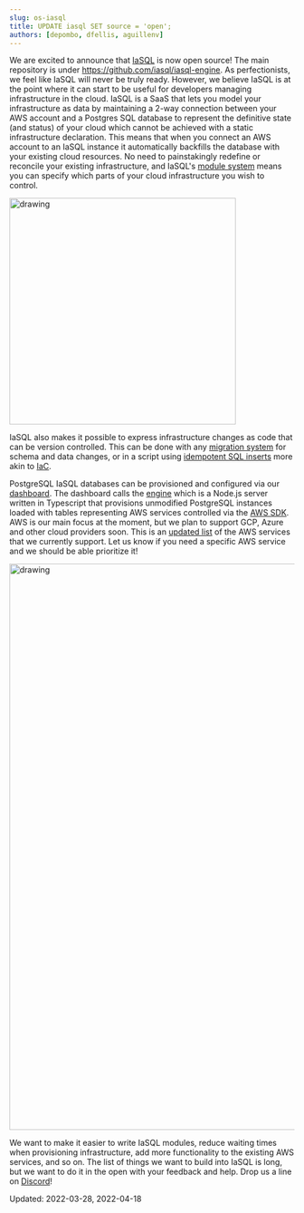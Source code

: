 ```yaml
---
slug: os-iasql
title: UPDATE iasql SET source = 'open';
authors: [depombo, dfellis, aguillenv]
---
```


We are excited to announce that [IaSQL](https://iasql.com) is now open source! The main repository is under https://github.com/iasql/iasql-engine. As perfectionists, we feel like IaSQL will never be truly ready. However, we believe IaSQL is at the point where it can start to be useful for developers managing infrastructure in the cloud. IaSQL is a SaaS that lets you model your infrastructure as data by maintaining a 2-way connection between your AWS account and a Postgres SQL database to represent the definitive state (and status) of your cloud which cannot be achieved with a static infrastructure declaration. This means that when you connect an AWS account to an IaSQL instance it automatically backfills the database with your existing cloud resources. No need to painstakingly redefine or reconcile your existing infrastructure, and IaSQL's [module system](https://docs.iasql.com/module/) means you can specify which parts of your cloud infrastructure you wish to control.

<img class="screenshot" src="https://iasql.com/lib_TQbMwqDvYvWhOqVJ/ae7kf13uek0k6mul.gif" alt="drawing" width="400"/>

IaSQL also makes it possible to express infrastructure changes as code that can be version controlled. This can be done with any [migration system](https://en.wikipedia.org/wiki/Schema_migration) for schema and data changes, or in a script using [idempotent SQL inserts](https://www.prisma.io/dataguide/postgresql/inserting-and-modifying-data/insert-on-conflict) more akin to [IaC](https://en.wikipedia.org/wiki/Infrastructure_as_code).

PostgreSQL IaSQL databases can be provisioned and configured via our [dashboard](https://app.iasql.com). The dashboard calls the [engine](https://github.com/iasql/iasql-engine) which is a Node.js server written in Typescript that provisions unmodified PostgreSQL instances loaded with tables representing AWS services controlled via the [AWS SDK](https://www.npmjs.com/package/aws-sdk). AWS is our main focus at the moment, but we plan to support GCP, Azure and other cloud providers soon. This is an [updated list](https://github.com/iasql/iasql-engine#cloud-providers) of the AWS services that we currently support. Let us know if you need a specific AWS service and we should be able prioritize it!

<img class="screenshot" src="https://iasql.com/lib_VymYUCjjDarpARbl/87bwoyulswfitjo5.png" alt="drawing" width="1000"/>

We want to make it easier to write IaSQL modules, reduce waiting times when provisioning infrastructure, add more functionality to the existing AWS services, and so on. The list of things we want to build into IaSQL is long, but we want to do it in the open with your feedback and help. Drop us a line on [Discord](https://discord.com/invite/machGGczea)!

Updated: 2022-03-28, 2022-04-18